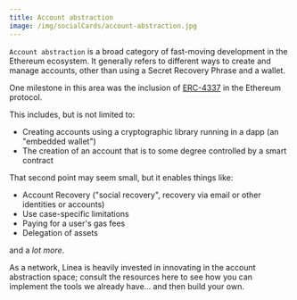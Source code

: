```yaml
---
title: Account abstraction
image: /img/socialCards/account-abstraction.jpg
---
```


`Account abstraction` is a broad category of fast-moving development in the
Ethereum ecosystem. It generally refers to different ways to create and manage
accounts, other than using a Secret Recovery Phrase and a wallet.

One milestone in this area was the inclusion of
[ERC-4337](https://eips.ethereum.org/EIPS/eip-4337) in the Ethereum protocol.

This includes, but is not limited to:

- Creating accounts using a cryptographic library running in a dapp (an
  "embedded wallet")
- The creation of an account that is to some degree controlled by a smart
  contract

That second point may seem small, but it enables things like:

- Account Recovery ("social recovery", recovery via email or other identities or
  accounts)
- Use case-specific limitations
- Paying for a user's gas fees
- Delegation of assets

and a _lot more_.

As a network, Linea is heavily invested in innovating in the account abstraction
space; consult the resources here to see how you can implement the tools we
already have... and then build your own.


<DocCardList />
